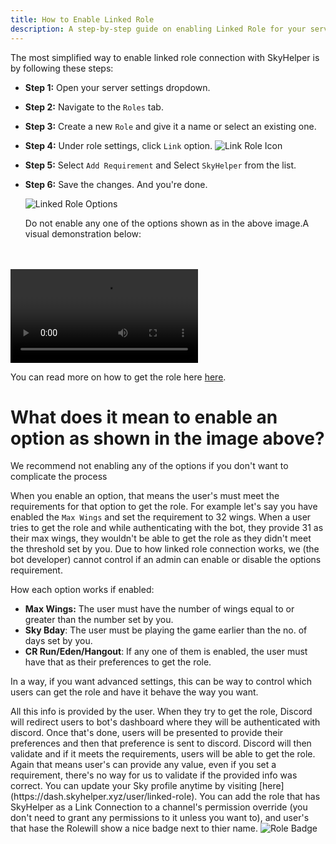 ```yaml
---
title: How to Enable Linked Role
description: A step-by-step guide on enabling Linked Role for your server
---
```



The most simplified way to enable linked role connection with SkyHelper is by following these steps:

- **Step 1:** Open your server settings dropdown.
- **Step 2:** Navigate to the `Roles` tab.
- **Step 3:** Create a new `Role` and give it a name or select an existing one.
- **Step 4:** Under role settings, click `Link` option.
  <Image src="/linked-role/role-link-icon.png" alt="Link Role Icon" height={150} width={150} />
- **Step 5:** Select `Add Requirement` and Select `SkyHelper` from the list.
- **Step 6:** Save the changes. And you're done.

  <Image src="/linked-role/connection-options.png" alt="Linked Role Options" height={300} width={300} />
  <br />

  <Callout type="warning">Do not enable any one of the options shown as in the above image.</Callout>A visual demonstration below:

<br />
<br />

<video width={500} height={500} controls preload="auto">
  <source src="/linked-role/setup-role.mp4" type="video/mp4" />
</video>

You can read more on how to get the role here [here](/linked-role/how-to-link).

# What does it mean to enable an option as shown in the image above?

<Callout type="warning">We recommend not enabling any of the options if you don't want to complicate the process</Callout>

When you enable an option, that means the user's must meet the requirements for that option to get the role. For example let's say
you have enabled the `Max Wings` and set the requirement to 32 wings. When a user tries to get the role and while authenticating
with the bot, they provide 31 as their max wings, they wouldn't be able to get the role as they didn't meet the threshold set by
you. Due to how linked role connection works, we (the bot developer) cannot control if an admin can enable or disable the options requirement.

How each option works if enabled:

- **Max Wings:** The user must have the number of wings equal to or greater than the number set by you.
- **Sky Bday**: The user must be playing the game earlier than the no. of days set by you.
- **CR Run/Eden/Hangout**: If any one of them is enabled, the user must have that as their preferences to get the role.

In a way, if you want advanced settings, this can be way to control which users can get the role and have it behave the way you want.

<Callout type="info">
  All this info is provided by the user. When they try to get the role, Discord will redirect users to bot's dashboard where they
  will be authenticated with discord. Once that's done, users will be presented to provide their preferences and then that
  preference is sent to discord. Discord will then validate and if it meets the requirements, users will be able to get the role.
  Again that means user's can provide any value, even if you set a requirement, there's no way for us to validate if the provided
  info was correct. You can update your Sky profile anytime by visiting [here](https://dash.skyhelper.xyz/user/linked-role).
</Callout>

<Callout type="info">
  You can add the role that has SkyHelper as a Link Connection to a channel's permission override (you don't need to grant any
  permissions to it unless you want to), and user's that hase the Rolewill show a nice badge next to thier name.
  <Image src="/linked-role/chat-tag.png" alt="Role Badge" height={100} width={200} />
</Callout>

